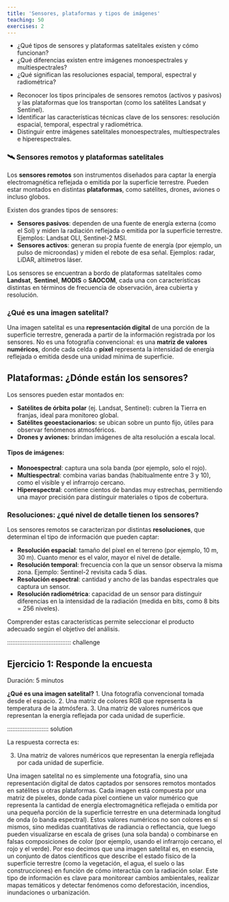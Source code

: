 ```yaml
---
title: 'Sensores, plataformas y tipos de imágenes'
teaching: 50
exercises: 2
---
```


:::::::::::::::::::::::::::::::::::::: questions 

- ¿Qué tipos de sensores y plataformas satelitales existen y cómo funcionan?  
- ¿Qué diferencias existen entre imágenes monoespectrales y multiespectrales?  
- ¿Qué significan las resoluciones espacial, temporal, espectral y radiométrica?

::::::::::::::::::::::::::::::::::::::::::::::::

::::::::::::::::::::::::::::::::::::: objectives

- Reconocer los tipos principales de sensores remotos (activos y pasivos) y las plataformas que los transportan (como los satélites Landsat y Sentinel).  
- Identificar las características técnicas clave de los sensores: resolución espacial, temporal, espectral y radiométrica.  
- Distinguir entre imágenes satelitales monoespectrales, multiespectrales e hiperespectrales.
  
::::::::::::::::::::::::::::::::::::::::::::::::

### 🛰️ Sensores remotos y plataformas satelitales

Los **sensores remotos** son instrumentos diseñados para captar la energía electromagnética reflejada o emitida por la superficie terrestre. Pueden estar montados en distintas **plataformas**, como satélites, drones, aviones o incluso globos.

Existen dos grandes tipos de sensores:

- **Sensores pasivos**: dependen de una fuente de energía externa (como el Sol) y miden la radiación reflejada o emitida por la superficie terrestre. Ejemplos: Landsat OLI, Sentinel-2 MSI.
- **Sensores activos**: generan su propia fuente de energía (por ejemplo, un pulso de microondas) y miden el rebote de esa señal. Ejemplos: radar, LiDAR, altímetros láser.

Los sensores se encuentran a bordo de plataformas satelitales como **Landsat**, **Sentinel**, **MODIS** o **SAOCOM**, cada una con características distintas en términos de frecuencia de observación, área cubierta y resolución.

### ¿Qué es una imagen satelital?

Una imagen satelital es una **representación digital** de una porción de la superficie terrestre, generada a partir de la información registrada por los sensores. No es una fotografía convencional: es una **matriz de valores numéricos**, donde cada celda o **píxel** representa la intensidad de energía reflejada o emitida desde una unidad mínima de superficie.

## Plataformas: ¿Dónde están los sensores?

Los sensores pueden estar montados en:

- **Satélites de órbita polar** (ej. Landsat, Sentinel): cubren la Tierra en franjas, ideal para monitoreo global.
- **Satélites geoestacionarios:** se ubican sobre un punto fijo, útiles para observar fenómenos atmosféricos.
- **Drones y aviones:** brindan imágenes de alta resolución a escala local.

#### Tipos de imágenes:

- **Monoespectral**: captura una sola banda (por ejemplo, solo el rojo).
- **Multiespectral**: combina varias bandas (habitualmente entre 3 y 10), como el visible y el infrarrojo cercano.
- **Hiperespectral**: contiene cientos de bandas muy estrechas, permitiendo una mayor precisión para distinguir materiales o tipos de cobertura.

### Resoluciones: ¿qué nivel de detalle tienen los sensores?

Los sensores remotos se caracterizan por distintas **resoluciones**, que determinan el tipo de información que pueden captar:

- **Resolución espacial**: tamaño del píxel en el terreno (por ejemplo, 10 m, 30 m). Cuanto menor es el valor, mayor el nivel de detalle.
- **Resolución temporal**: frecuencia con la que un sensor observa la misma zona. Ejemplo: Sentinel-2 revisita cada 5 días.
- **Resolución espectral**: cantidad y ancho de las bandas espectrales que captura un sensor.
- **Resolución radiométrica**: capacidad de un sensor para distinguir diferencias en la intensidad de la radiación (medida en bits, como 8 bits = 256 niveles).

Comprender estas características permite seleccionar el producto adecuado según el objetivo del análisis.


::::::::::::::::::::::::::::::::::::: challenge 

## Ejercicio 1: Responde la encuesta
Duración: 5 minutos

**¿Qué es una imagen satelital?**
1. Una fotografía convencional tomada desde el espacio.
2. Una matriz de colores RGB que representa la temperatura de la atmósfera.
3. Una matriz de valores numéricos que representan la energía reflejada por cada unidad de superficie. 


:::::::::::::::::::::::: solution 

La respuesta correcta es:

3. Una matriz de valores numéricos que representan la energía reflejada por cada unidad de superficie.

Una imagen satelital no es simplemente una fotografía, sino una representación digital de datos captados por sensores remotos montados en satélites u otras plataformas. Cada imagen está compuesta por una matriz de píxeles, donde cada píxel contiene un valor numérico que representa la cantidad de energía electromagnética reflejada o emitida por una pequeña porción de la superficie terrestre en una determinada longitud de onda (o banda espectral).
Estos valores numéricos no son colores en sí mismos, sino medidas cuantitativas de radiancia o reflectancia, que luego pueden visualizarse en escala de grises (una sola banda) o combinarse en falsas composiciones de color (por ejemplo, usando el infrarrojo cercano, el rojo y el verde).
Por eso decimos que una imagen satelital es, en esencia, un conjunto de datos científicos que describe el estado físico de la superficie terrestre (como la vegetación, el agua, el suelo o las construcciones) en función de cómo interactúa con la radiación solar.
Este tipo de información es clave para monitorear cambios ambientales, realizar mapas temáticos y detectar fenómenos como deforestación, incendios, inundaciones o urbanización.




